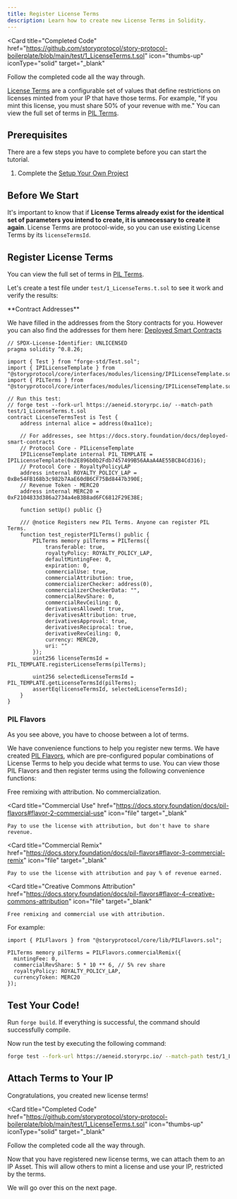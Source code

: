 ```yaml
---
title: Register License Terms
description: Learn how to create new License Terms in Solidity.
---
```


<Card
  title="Completed Code"
  href="https://github.com/storyprotocol/story-protocol-boilerplate/blob/main/test/1_LicenseTerms.t.sol"
  icon="thumbs-up"
  iconType="solid"
  target="_blank"
>
  Follow the completed code all the way through.
</Card>

[License Terms](/concepts/licensing-module/license-terms) are a configurable set of values that define restrictions on licenses minted from your IP that have those terms. For example, "If you mint this license, you must share 50% of your revenue with me." You can view the full set of terms in [PIL Terms](/concepts/programmable-ip-license/pil-terms).

## Prerequisites

There are a few steps you have to complete before you can start the tutorial.

1. Complete the [Setup Your Own Project](/developers/get-started-with-the-smart-contracts/sc-setup)

## Before We Start

It's important to know that if **License Terms already exist for the identical set of parameters you intend to create, it is unnecessary to create it again**. License Terms are protocol-wide, so you can use existing License Terms by its `licenseTermsId`.

## Register License Terms

You can view the full set of terms in [PIL Terms](/concepts/programmable-ip-license/pil-terms).

Let's create a test file under `test/1_LicenseTerms.t.sol` to see it work and verify the results:

<Note>
**Contract Addresses**

We have filled in the addresses from the Story contracts for you. However you can also find the addresses for them here: [Deployed Smart Contracts](/developers/deployed-smart-contracts)
</Note>

```solidity
// SPDX-License-Identifier: UNLICENSED
pragma solidity ^0.8.26;

import { Test } from "forge-std/Test.sol";
import { IPILicenseTemplate } from "@storyprotocol/core/interfaces/modules/licensing/IPILicenseTemplate.sol";
import { PILTerms } from "@storyprotocol/core/interfaces/modules/licensing/IPILicenseTemplate.sol";

// Run this test:
// forge test --fork-url https://aeneid.storyrpc.io/ --match-path test/1_LicenseTerms.t.sol
contract LicenseTermsTest is Test {
    address internal alice = address(0xa11ce);

    // For addresses, see https://docs.story.foundation/docs/deployed-smart-contracts
    // Protocol Core - PILicenseTemplate
    IPILicenseTemplate internal PIL_TEMPLATE = IPILicenseTemplate(0x2E896b0b2Fdb7457499B56AAaA4AE55BCB4Cd316);
    // Protocol Core - RoyaltyPolicyLAP
    address internal ROYALTY_POLICY_LAP = 0xBe54FB168b3c982b7AaE60dB6CF75Bd8447b390E;
    // Revenue Token - MERC20
    address internal MERC20 = 0xF2104833d386a2734a4eB3B8ad6FC6812F29E38E;

    function setUp() public {}

    /// @notice Registers new PIL Terms. Anyone can register PIL Terms.
    function test_registerPILTerms() public {
        PILTerms memory pilTerms = PILTerms({
            transferable: true,
            royaltyPolicy: ROYALTY_POLICY_LAP,
            defaultMintingFee: 0,
            expiration: 0,
            commercialUse: true,
            commercialAttribution: true,
            commercializerChecker: address(0),
            commercializerCheckerData: "",
            commercialRevShare: 0,
            commercialRevCeiling: 0,
            derivativesAllowed: true,
            derivativesAttribution: true,
            derivativesApproval: true,
            derivativesReciprocal: true,
            derivativeRevCeiling: 0,
            currency: MERC20,
            uri: ""
        });
        uint256 licenseTermsId = PIL_TEMPLATE.registerLicenseTerms(pilTerms);

        uint256 selectedLicenseTermsId = PIL_TEMPLATE.getLicenseTermsId(pilTerms);
        assertEq(licenseTermsId, selectedLicenseTermsId);
    }
}
```

### PIL Flavors

As you see above, you have to choose between a lot of terms.

We have convenience functions to help you register new terms. We have created [PIL Flavors](/concepts/programmable-ip-license/pil-flavors), which are pre-configured popular combinations of License Terms to help you decide what terms to use. You can view those PIL Flavors and then register terms using the following convenience functions:

<CardGroup cols={2}>
  <Card 
    title="Non-Commercial Social Remixing" 
    href="https://docs.story.foundation/docs/pil-flavors#flavor-1-non-commercial-social-remixing" 
    icon="file" 
    target="_blank"
  >
    Free remixing with attribution. No commercialization.
  </Card>

  <Card 
    title="Commercial Use" 
    href="https://docs.story.foundation/docs/pil-flavors#flavor-2-commercial-use" 
    icon="file" 
    target="_blank"
  >
    Pay to use the license with attribution, but don't have to share revenue.
  </Card>

  <Card 
    title="Commercial Remix" 
    href="https://docs.story.foundation/docs/pil-flavors#flavor-3-commercial-remix" 
    icon="file" 
    target="_blank"
  >
    Pay to use the license with attribution and pay % of revenue earned.
  </Card>

  <Card 
    title="Creative Commons Attribution" 
    href="https://docs.story.foundation/docs/pil-flavors#flavor-4-creative-commons-attribution" 
    icon="file" 
    target="_blank"
  >
    Free remixing and commercial use with attribution.
  </Card>
</CardGroup>

For example:

```solidity
import { PILFlavors } from "@storyprotocol/core/lib/PILFlavors.sol";

PILTerms memory pilTerms = PILFlavors.commercialRemix({
  mintingFee: 0,
  commercialRevShare: 5 * 10 ** 6, // 5% rev share
  royaltyPolicy: ROYALTY_POLICY_LAP,
  currencyToken: MERC20
});
```

## Test Your Code!

Run `forge build`. If everything is successful, the command should successfully compile.

Now run the test by executing the following command:

```bash
forge test --fork-url https://aeneid.storyrpc.io/ --match-path test/1_LicenseTerms.t.sol
```

## Attach Terms to Your IP

Congratulations, you created new license terms!

<Card
  title="Completed Code"
  href="https://github.com/storyprotocol/story-protocol-boilerplate/blob/main/test/1_LicenseTerms.t.sol"
  icon="thumbs-up"
  iconType="solid"
  target="_blank"
>
  Follow the completed code all the way through.
</Card>

Now that you have registered new license terms, we can attach them to an IP Asset. This will allow others to mint a license and use your IP, restricted by the terms.

We will go over this on the next page.
